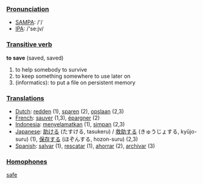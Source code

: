 ===[[Pronunciation]]===

*[[w:SAMPA|SAMPA]]: /'/
*[[w:IPA|IPA]]: /'se:jv/

===[[Transitive verb]]===

'''to save''' (saved, saved)

# to help somebody to survive
# to keep something somewhere to use later on
# (informatics): to put a file on persistent memory

===[[Translation]]s===
*[[Dutch]]: [[redden]] (1), [[sparen]] (2), [[opslaan]] (2,3)
*[[French]]: [[sauver]] (1,3), [[épargner]] (2)
*[[Indonesia]]: [[selamat|menyelamatkan]] (1), [[simpan]] (2,3)
*[[Japanese]]: [[助ける]] (たすける, tasukeru) / [[救助する]] (きゅうじょする, kyūjo-suru) (1), [[保存する]] (ほぞんする, hozon-suru) (2,3)
*[[Spanish]]: [[salvar]] (1), [[rescatar]] (1), [[ahorrar]] (2), [[archivar]] (3)

===[[Homophones]]===

[[safe]]